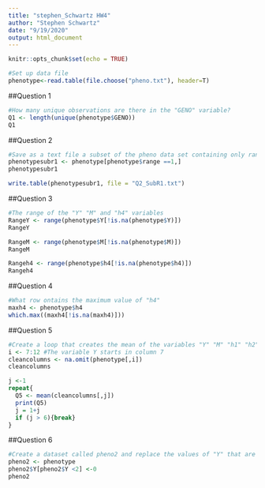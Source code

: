 ---
title: "stephen_Schwartz HW4"
author: "Stephen Schwartz"
date: "9/19/2020"
output: html_document
---

```{r setup, include=FALSE}
knitr::opts_chunk$set(echo = TRUE)
```

```{r}
#Set up data file
phenotype<-read.table(file.choose("pheno.txt"), header=T)

```

##Question 1
```{r}
#How many unique observations are there in the "GENO" variable?
Q1 <- length(unique(phenotype$GENO))
Q1
```
##Question 2
```{r}
#Save as a text file a subset of the pheno data set containing only range 1
phenotypesubr1 <- phenotype[phenotype$range ==1,]
phenotypesubr1

write.table(phenotypesubr1, file = "Q2_SubR1.txt")
```

##Question 3
```{r}
#The range of the "Y" "M" and "h4" variables
RangeY <- range(phenotype$Y[!is.na(phenotype$Y)])
RangeY

RangeM <- range(phenotype$M[!is.na(phenotype$M)])
RangeM

Rangeh4 <- range(phenotype$h4[!is.na(phenotype$h4)])
Rangeh4
```

##Question 4
```{r}
#What row ontains the maximum value of "h4"
maxh4 <- phenotype$h4
which.max((maxh4[!is.na(maxh4)]))
```

##Question 5
```{r}
#Create a loop that creates the mean of the variables "Y" "M" "h1" "h2" "h3" "h4"
i <- 7:12 #The variable Y starts in column 7
cleancolumns <- na.omit(phenotype[,i])
cleancolumns

j <-1
repeat{
  Q5 <- mean(cleancolumns[,j])
  print(Q5)
  j = 1+j
  if (j > 6){break}
}

```

##Question 6
```{r}
#Create a dataset called pheno2 and replace the values of "Y" that are smaller than 2 with 0
pheno2 <- phenotype
pheno2$Y[pheno2$Y <2] <-0
pheno2
```